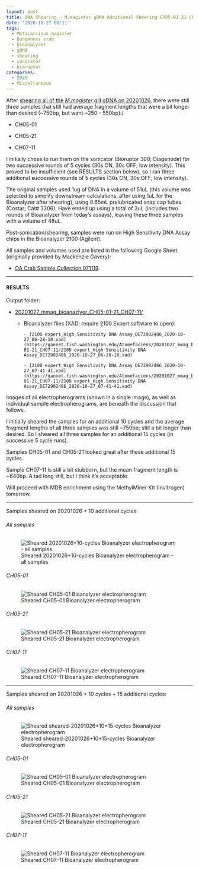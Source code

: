 ```yaml
---
layout: post
title: DNA Shearing - M.magister gDNA Additional Shearing CH05-01_21 CH07-11 and Bioanalyzer
date: '2020-10-27 08:11'
tags:
  - Metacarcinus magister
  - Dungeness crab
  - bioanalyzer
  - gDNA
  - shearing
  - sonicator
  - bioruptor
categories:
  - 2020
  - Miscellaneous
---
```

After [shearing all of the _M.magister_ gill gDNA on 20201026](https://robertslab.github.io/sams-notebook/posts/2020/2020-10-26-DNA-Shearing-M.magister-gDNA-Shearing-All-Samples-and-Bioanalyzer/), there were still three samples that still had average fragment lengths that were a bit longer than desired (~750bp, but want ~250 - 550bp):/

- CH05-01

- CH05-21

- CH07-11

I initially chose to run them on the sonicator (Bioruptor 300; Diagenode) for two successive rounds of 5 cycles (30s ON, 30s OFF; low intensity). This proved to be insufficient (see RESULTS section below), so I ran three additional successive rounds of 5 cycles (30s ON, 30s OFF; low intensity).

The original samples used 1ug of DNA in a volume of 51uL (this volume was selected to simplify downstream calculations, after using 1uL for the Bioanalyzer after shearing), using 0.65mL prelubricated snap cap tubes (Costar; Cat# 3206). Have ended up using a total of 3uL (includes two rounds of Bioanalyzer from today's assays), leaving these three samples with a volume of 48uL.

Post-sonication/shearing, samples were run on High Sensitivity DNA Assay chips in the Bioanalyzer 2100 (Agilent).

All samples and volumes used are listed in the following Google Sheet (originally provided by Mackenzie Gavery):

- [OA Crab Sample Collection 071119](https://docs.google.com/spreadsheets/d/1ym0XnYVts98tIUCn0kIaU6VuvqxzV7LoSx9RHwLdiIs/edit#gid=1430155532)


---

#### RESULTS

Output folder:

- [20201027_mmag_bioanazlyer_CH05-01-21_CH07-11/](https://gannet.fish.washington.edu/Atumefaciens/20201027_mmag_bioanazlyer_CH05-01-21_CH07-11/)

  - Bioanalyzer files (XAD; require 2100 Expert software to open):

		- [2100 expert_High Sensitivity DNA Assay_DE72902486_2020-10-27_06-28-10.xad](https://gannet.fish.washington.edu/Atumefaciens/20201027_mmag_bioanazlyer_CH05-01-21_CH07-11/2100 expert_High Sensitivity DNA Assay_DE72902486_2020-10-27_06-28-10.xad)

		- [2100 expert_High Sensitivity DNA Assay_DE72902486_2020-10-27_07-41-41.xad](https://gannet.fish.washington.edu/Atumefaciens/20201027_mmag_bioanazlyer_CH05-01-21_CH07-11/2100 expert_High Sensitivity DNA Assay_DE72902486_2020-10-27_07-41-41.xad)

Images of all electropherograms (shown in a single image), as well as individual sample electropherograms, are beneath the discussion that follows.


I initially sheared the samples for an additional 10 cycles and the average fragment lengths of all three samples was still ~750bp; still a bit longer than desired. So I sheared all three samples for an additional 15 cycles (in successive 5 cycle runs).

Samples CH05-01 and CH05-21 looked great after these additional 15 cycles.

Sample CH07-11 is still a bit stubborn, but the mean fragment length is ~640bp. A tad long still, but I think it's acceptable.

Will proceed with MDB enrichment using the MethylMiner Kit (Invitrogen) tomorrow.

---

Samples sheared on 20201026 + 10 additional cycles:

###### All samples

![Sheared 20201026+10-cycles Bioanalyzer electropherogram - all samples](https://gannet.fish.washington.edu/Atumefaciens/20201027_mmag_bioanazlyer_CH05-01-21_CH07-11/20201027_mmag_bioanalyzer_electropherogram_sheared-20201026+10-cycles_all-01.JPG)

###### CH05-01

![Sheared CH05-01 Bioanalyzer electropherogram](https://gannet.fish.washington.edu/Atumefaciens/20201027_mmag_bioanazlyer_CH05-01-21_CH07-11/20201027_mmag_bioanalyzer_electropherogram_CH05-01_sheared-20201026+10-cycles.JPG)


###### CH05-21

![Sheared CH05-21 Bioanalyzer electropherogram](https://gannet.fish.washington.edu/Atumefaciens/20201027_mmag_bioanazlyer_CH05-01-21_CH07-11/20201027_mmag_bioanalyzer_electropherogram_CH05-21_sheared-20201026+10-cycles.JPG)


###### CH07-11

![Sheared CH07-11 Bioanalyzer electropherogram](https://gannet.fish.washington.edu/Atumefaciens/20201027_mmag_bioanazlyer_CH05-01-21_CH07-11/20201027_mmag_bioanalyzer_electropherogram_CH07-11_sheared-20201026+10-cycles.JPG)

---

Samples sheared on 20201026 + 10 cycles + 15 additional cycles:

###### All samples

![Sheared sheared-20201026+10+15-cycles Bioanalyzer electropherogram](https://gannet.fish.washington.edu/Atumefaciens/20201027_mmag_bioanazlyer_CH05-01-21_CH07-11/20201027_mmag_bioanalyzer_electropherogram_sheared-20201026+10+15-cycles_all-01.JPG)


###### CH05-01

![Sheared CH05-01 Bioanalyzer electropherogram](https://gannet.fish.washington.edu/Atumefaciens/20201027_mmag_bioanazlyer_CH05-01-21_CH07-11/20201027_mmag_bioanalyzer_electropherogram_CH05-01_sheared-20201026+10+15-cycles.JPG)


###### CH05-21

![Sheared CH05-21 Bioanalyzer electropherogram](https://gannet.fish.washington.edu/Atumefaciens/20201027_mmag_bioanazlyer_CH05-01-21_CH07-11/20201027_mmag_bioanalyzer_electropherogram_CH05-21_sheared-20201026+10+15-cycles.JPG)


###### CH07-11

![Sheared CH07-11 Bioanalyzer electropherogram](https://gannet.fish.washington.edu/Atumefaciens/20201027_mmag_bioanazlyer_CH05-01-21_CH07-11/20201027_mmag_bioanalyzer_electropherogram_CH07-11_sheared-20201026+10+15-cycles.JPG)
